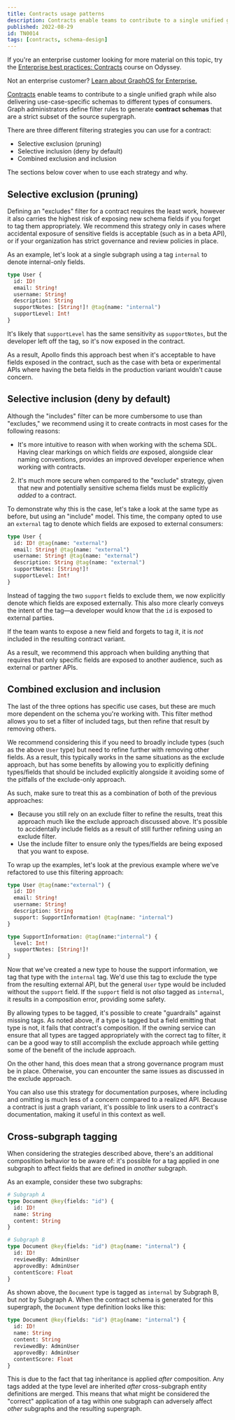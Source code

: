 ```yaml
---
title: Contracts usage patterns
description: Contracts enable teams to contribute to a single unified graph while also delivering use-case-specific schemas to different types of consumers.
published: 2022-08-29
id: TN0014
tags: [contracts, schema-design]
---
```


<Tip>

If you're an enterprise customer looking for more material on this topic, try the [Enterprise best practices: Contracts](https://www.apollographql.com/tutorials/contracts) course on Odyssey.

Not an enterprise customer? [Learn about GraphOS for Enterprise.](/graphos/enterprise)

</Tip>

[Contracts](/graphos/delivery/contracts/) enable teams to contribute to a single unified graph while also delivering use-case-specific schemas to different types of consumers. Graph administrators define filter rules to generate **contract schemas** that are a strict subset of the source supergraph.

There are three different filtering strategies you can use for a contract:

- Selective exclusion (pruning)
- Selective inclusion (deny by default)
- Combined exclusion and inclusion

The sections below cover when to use each strategy and why.

## Selective exclusion (pruning)

Defining an "excludes" filter for a contract requires the least work, however it also carries the highest risk of exposing new schema fields if you forget to tag them appropriately. We recommend this strategy only in cases where accidental exposure of sensitive fields is acceptable (such as in a beta API), or if your organization has strict governance and review policies in place.

As an example, let's look at a single subgraph using a tag `internal` to denote internal-only fields.

```graphql
type User {
  id: ID!
  email: String!
  username: String!
  description: String
  supportNotes: [String!]! @tag(name: "internal")
  supportLevel: Int!
}
```

It's likely that `supportLevel` has the same sensitivity as `supportNotes`, but the developer left off the tag, so it's now exposed in the contract.

As a result, Apollo finds this approach best when it's acceptable to have fields exposed in the contract, such as the case with beta or experimental APIs where having the beta fields in the production variant wouldn't cause concern.

## Selective inclusion (deny by default)

Although the "includes" filter can be more cumbersome to use than "excludes," we recommend using it to create contracts in most cases for the following reasons:

- It's more intuitive to reason with when working with the schema SDL. Having clear markings on which fields _are_ exposed, alongside clear naming conventions, provides an improved developer experience when working with contracts.

2. It's much more secure when compared to the "exclude" strategy, given that new and potentially sensitive schema fields must be explicitly _added_ to a contract.

To demonstrate why this is the case, let's take a look at the same type as before, but using an "include" model. This time, the company opted to use an `external` tag to denote which fields are exposed to external consumers:

```graphql
type User {
  id: ID! @tag(name: "external")
  email: String! @tag(name: "external")
  username: String! @tag(name: "external")
  description: String @tag(name: "external")
  supportNotes: [String!]!
  supportLevel: Int!
}
```

Instead of tagging the two `support` fields to exclude them, we now explicitly denote which fields are exposed externally. This also more clearly conveys the intent of the tag—a developer would know that the `id` is exposed to external parties.

If the team wants to expose a new field and forgets to tag it, it is _not_ included in the resulting contract variant.

As a result, we recommend this approach when building anything that requires that only specific fields are exposed to another audience, such as external or partner APIs.

## Combined exclusion and inclusion

The last of the three options has specific use cases, but these are much more dependent on the schema you're working with. This filter method allows you to set a filter of included tags, but then refine that result by removing others.

We recommend considering this if you need to broadly include types (such as the above `User` type) but need to refine further with removing other fields. As a result, this typically works in the same situations as the exclude approach, but has some benefits by allowing you to explicitly defining types/fields that should be included explicitly alongside it avoiding some of the pitfalls of the exclude-only approach.

As such, make sure to treat this as a combination of both of the previous approaches:

- Because you still rely on an exclude filter to refine the results, treat this approach much like the exclude approach discussed above. It's possible to accidentally include fields as a result of still further refining using an exclude filter.
- Use the include filter to ensure only the types/fields are being exposed that you want to expose.

To wrap up the examples, let's look at the previous example where we've refactored to use this filtering approach:

```graphql
type User @tag(name:"external") {
  id: ID!
  email: String!
  username: String!
  description: String
  support: SupportInformation! @tag(name: "internal")
}

type SupportInformation: @tag(name:"internal") {
  level: Int!
  supportNotes: [String!]!
}
```

Now that we've created a new type to house the support information, we tag that type with the `internal` tag. We'd use this tag to exclude the type from the resulting external API, but the general `User` type would be included without the `support` field. If the `support` field is not _also_ tagged as `internal`, it results in a composition error, providing some safety.

By allowing types to be tagged, it's possible to create "guardrails" against missing tags. As noted above, if a type is tagged but a field emitting that type is not, it fails that contract's composition. If the owning service can ensure that all types are tagged appropriately with the correct tag to filter, it can be a good way to still accomplish the exclude approach while getting some of the benefit of the include approach.

On the other hand, this does mean that a strong governance program must be in place. Otherwise, you can encounter the same issues as discussed in the exclude approach.

You can also use this strategy for documentation purposes, where including and omitting is much less of a concern compared to a realized API. Because a contract is just a graph variant, it's possible to link users to a contract's documentation, making it useful in this context as well.

## Cross-subgraph tagging

When considering the strategies described above, there's an additional composition behavior to be aware of: it's possible for a tag applied in one subgraph to affect fields that are defined in _another_ subgraph.

As an example, consider these two subgraphs:

```graphql
# Subgraph A
type Document @key(fields: "id") {
  id: ID!
  name: String
  content: String
}

# Subgraph B
type Document @key(fields: "id") @tag(name: "internal") {
  id: ID!
  reviewedBy: AdminUser
  approvedBy: AdminUser
  contentScore: Float
}
```

As shown above, the `Document` type is tagged as `internal` by Subgraph B, but _not_ by Subgraph A. When the contract schema is generated for this supergraph, the `Document` type definition looks like this:

```graphql
type Document @key(fields: "id") @tag(name: "internal") {
  id: ID!
  name: String
  content: String
  reviewedBy: AdminUser
  approvedBy: AdminUser
  contentScore: Float
}
```

This is due to the fact that tag inheritance is applied _after_ composition. Any tags added at the type level are inherited _after_ cross-subgraph entity definitions are merged. This means that what might be considered the "correct" application of a tag within one subgraph can adversely affect _other_ subgraphs and the resulting supergraph.
